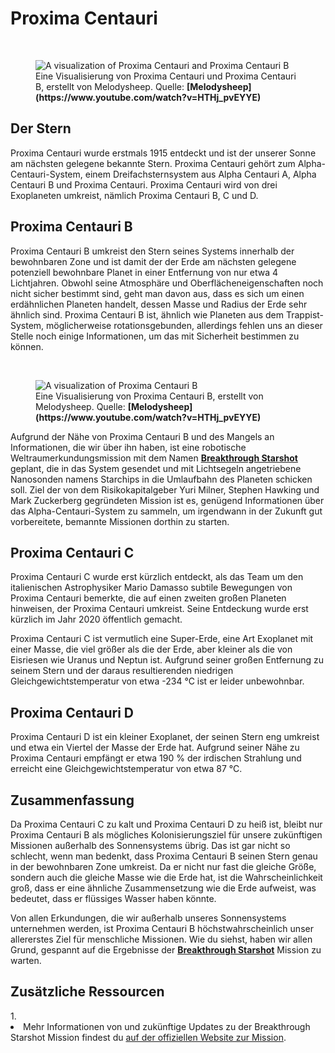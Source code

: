 
# Proxima Centauri

<ReadingTime />

<br/>
<figure>
<Image src={require(".//../../../resources/images/melody2.png")} alt="A visualization of Proxima Centauri and Proxima Centauri B" />
<figcaption style={{ color: "rgb(156, 156, 156)", fontSize: "14px", marginTop: "2px" }}>Eine Visualisierung von Proxima Centauri und Proxima Centauri B, erstellt von Melodysheep. Quelle: <strong>[Melodysheep](https://www.youtube.com/watch?v=HTHj_pvEYYE)</strong></figcaption>
</figure>

## Der Stern
Proxima Centauri wurde erstmals 1915 entdeckt und ist der unserer Sonne am nächsten gelegene bekannte Stern. Proxima Centauri gehört zum Alpha-Centauri-System, einem Dreifachsternsystem aus Alpha Centauri A, Alpha Centauri B und Proxima Centauri. Proxima Centauri wird von drei Exoplaneten umkreist, nämlich Proxima Centauri B, C und D.

## Proxima Centauri B
Proxima Centauri B umkreist den Stern seines Systems innerhalb der bewohnbaren Zone und ist damit der der Erde am nächsten gelegene potenziell bewohnbare Planet in einer Entfernung von nur etwa 4 Lichtjahren. Obwohl seine Atmosphäre und Oberflächeneigenschaften noch nicht sicher bestimmt sind, geht man davon aus, dass es sich um einen erdähnlichen Planeten handelt, dessen Masse und Radius der Erde sehr ähnlich sind. Proxima Centauri B ist, ähnlich wie Planeten aus dem Trappist-System, möglicherweise rotationsgebunden, allerdings fehlen uns an dieser Stelle noch einige Informationen, um das mit Sicherheit bestimmen zu können.

<br/>
<figure>
<Image src={require(".//../../../resources/images/proximacentaurib.png")} alt="A visualization of Proxima Centauri B" />
<figcaption style={{ color: "rgb(156, 156, 156)", fontSize: "14px", marginTop: "2px" }}>Eine Visualisierung von Proxima Centauri B, erstellt von Melodysheep. Quelle: <strong>[Melodysheep](https://www.youtube.com/watch?v=HTHj_pvEYYE)</strong></figcaption>
</figure>

Aufgrund der Nähe von Proxima Centauri B und des Mangels an Informationen, die wir über ihn haben, ist eine robotische Weltraumerkundungsmission mit dem Namen <strong>[Breakthrough Starshot](https://breakthroughinitiatives.org/initiative/3)</strong> geplant, die in das System gesendet und mit Lichtsegeln angetriebene Nanosonden namens Starchips in die Umlaufbahn des Planeten schicken soll. Ziel der von dem Risikokapitalgeber Yuri Milner, Stephen Hawking und Mark Zuckerberg gegründeten Mission ist es, genügend Informationen über das Alpha-Centauri-System zu sammeln, um irgendwann in der Zukunft gut vorbereitete, bemannte Missionen dorthin zu starten.

## Proxima Centauri C
Proxima Centauri C wurde erst kürzlich entdeckt, als das Team um den italienischen Astrophysiker Mario Damasso subtile Bewegungen von Proxima Centauri bemerkte, die auf einen zweiten großen Planeten hinweisen, der Proxima Centauri umkreist. Seine Entdeckung wurde erst kürzlich im Jahr 2020 öffentlich gemacht.

Proxima Centauri C ist vermutlich eine Super-Erde, eine Art Exoplanet mit einer Masse, die viel größer als die der Erde, aber kleiner als die von Eisriesen wie Uranus und Neptun ist. Aufgrund seiner großen Entfernung zu seinem Stern und der daraus resultierenden niedrigen Gleichgewichtstemperatur von etwa -234 °C ist er leider unbewohnbar.

## Proxima Centauri D 
Proxima Centauri D ist ein kleiner Exoplanet, der seinen Stern eng umkreist und etwa ein Viertel der Masse der Erde hat. Aufgrund seiner Nähe zu Proxima Centauri empfängt er etwa 190 % der irdischen Strahlung und erreicht eine Gleichgewichtstemperatur von etwa 87 °C.

## Zusammenfassung
Da Proxima Centauri C zu kalt und Proxima Centauri D zu heiß ist, bleibt nur Proxima Centauri B als mögliches Kolonisierungsziel für unsere zukünftigen Missionen außerhalb des Sonnensystems übrig. Das ist gar nicht so schlecht, wenn man bedenkt, dass Proxima Centauri B seinen Stern genau in der bewohnbaren Zone umkreist. Da er nicht nur fast die gleiche Größe, sondern auch die gleiche Masse wie die Erde hat, ist die Wahrscheinlichkeit groß, dass er eine ähnliche Zusammensetzung wie die Erde aufweist, was bedeutet, dass er flüssiges Wasser haben könnte.

Von allen Erkundungen, die wir außerhalb unseres Sonnensystems unternehmen werden, ist Proxima Centauri B höchstwahrscheinlich unser allererstes Ziel für menschliche Missionen. Wie du siehst, haben wir allen Grund, gespannt auf die Ergebnisse der <strong>[Breakthrough Starshot](https://breakthroughinitiatives.org/initiative/3)</strong> Mission zu warten.


<SaveArticleSection article="distant-systems-proxima-centauri"/>

## Zusätzliche Ressourcen
<AdditionalResources>
  <div>
    <span>1. </span><li>Mehr Informationen von und zukünftige Updates zu der Breakthrough Starshot Mission findest du <a href="https://breakthroughinitiatives.org/initiative/3" target="_blank">auf der offiziellen Website zur Mission</a>.</li>
  </div>
</AdditionalResources>


<Analytics />